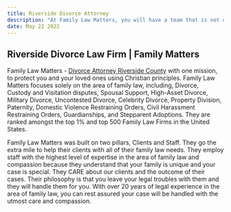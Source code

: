 ```yaml
---
title: Riverside Divorce Attorney
description: "At Family Law Matters, you will have a team that is not only compassionate, but a team that understands the day-to-day struggles of going through a divorce or a custody battle. "
date: May 22 2022
---
```

## Riverside Divorce Law Firm | Family Matters

Family Law Matters - [Divorce Attorney Riverside County](https://temeculadivorce.com) with one mission, to protect you and your loved ones using Christian principles. Family Law Matters focuses solely on the area of family law, including, Divorce, Custody and Visitation disputes, Spousal Support, High-Asset Divorce, Military Divorce, Uncontested Divorce, Celebrity Divorce, Property Division, Paternity, Domestic Violence Restraining Orders, Civil Harassment Restraining Orders, Guardianships, and Stepparent Adoptions. They are ranked amongst the top 1% and top 500 Family Law Firms in the United States. 

Family Law Matters was built on two pillars, Clients and Staff. They go the extra mile to help their clients with all of their family law needs. They employ staff with the highest level of expertise in the area of family law and compassion because they understand that your family is unique and your case is special. They CARE about our clients and the outcome of their cases. Their philosophy is that you leave your legal troubles with them and they will handle them for you. With over 20 years of legal experience in the area of family law, you can rest assured your case will be handled with the utmost care and compassion. 
 
